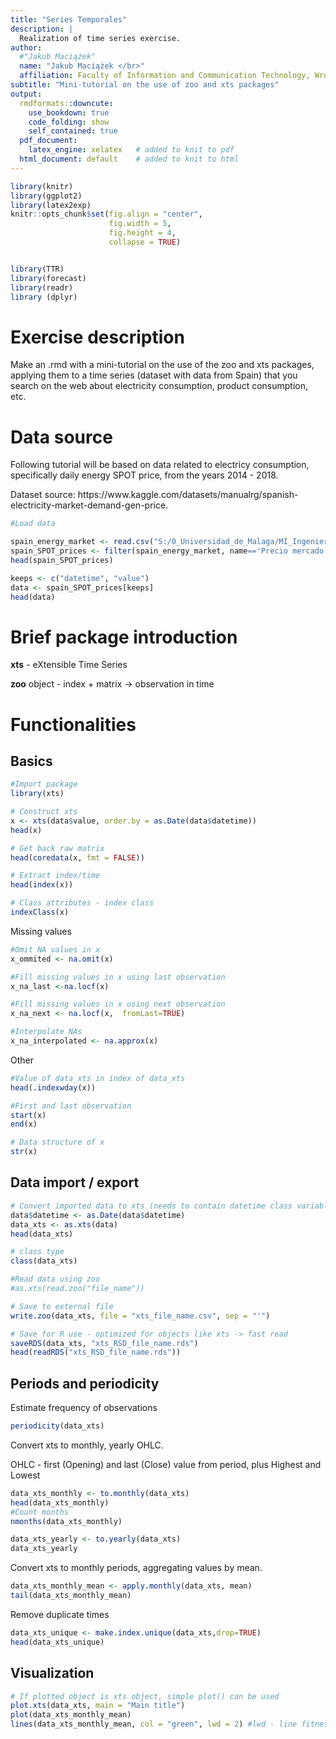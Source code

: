 ```yaml
---
title: "Series Temporales"
description: |
  Realization of time series exercise.
author:
  #"Jakub Maciążek"
  name: "Jakub Maciążek </br>"
  affiliation: Faculty of Information and Communication Technology, Wrocław University of Science and Technology
subtitle: "Mini-tutorial on the use of zoo and xts packages"
output:
  rmdformats::downcute:
    use_bookdown: true
    code_folding: show
    self_contained: true
  pdf_document:   
    latex_engine: xelatex   # added to knit to pdf 
  html_document: default    # added to knit to html 
---
```


```r
library(knitr)
library(ggplot2)
library(latex2exp)
knitr::opts_chunk$set(fig.align = "center",
                      fig.width = 5,
                      fig.height = 4,
                      collapse = TRUE)


library(TTR)
library(forecast)
library(readr)
library (dplyr)
```

# Exercise description

  Make an .rmd with a mini-tutorial on the use of the zoo and xts packages, applying them to a time series (dataset with data from Spain) that you search on the web about electricity consumption, product consumption, etc.

# Data source

  Following tutorial will be based on data related to electricy consumption, specifically daily energy SPOT price, from the years 2014 - 2018.
  
  Dataset source: https://www.kaggle.com/datasets/manualrg/spanish-electricity-market-demand-gen-price.

```r
#Load data

spain_energy_market <- read.csv("S:/0_Universidad_de_Malaga/MI_Ingenieria_y_ciencia_de_datos/Estatistica_avanzada_para_ciencia_de_datos/Series_temporales/ejercicio/spain_energy_market.csv")
spain_SPOT_prices <- filter(spain_energy_market, name=='Precio mercado SPOT Diario ESP')
head(spain_SPOT_prices)

keeps <- c("datetime", "value")
data <- spain_SPOT_prices[keeps]
head(data)
```
  
# Brief package introduction

**xts** - eXtensible Time Series

**zoo** object - index + matrix -> observation in time

# Functionalities

## Basics

```r
#Import package
library(xts)

# Construct xts
x <- xts(data$value, order.by = as.Date(data$datetime))
head(x)

# Get back raw matrix
head(coredata(x, fmt = FALSE))

# Extract index/time
head(index(x))

# Class attributes - index class
indexClass(x)
```

Missing values
```r
#Omit NA values in x 
x_ommited <- na.omit(x)

#Fill missing values in x using last observation
x_na_last <-na.locf(x)

#Fill missing values in x using next observation
x_na_next <- na.locf(x,  fromLast=TRUE)

#Interpolate NAs
x_na_interpolated <- na.approx(x) 
```

Other
```r
#Value of data_xts in index of data_xts
head(.indexwday(x))

#First and last observation
start(x)
end(x)

# Data structure of x
str(x)
```

## Data import / export

```r
# Convert imported data to xts (needs to contain datetime class variable)
data$datetime <- as.Date(data$datetime)
data_xts <- as.xts(data)
head(data_xts)

# class type
class(data_xts)
```

```r
#Read data using zoo
#as.xts(read.zoo("file_name"))

# Save to external file
write.zoo(data_xts, file = "xts_file_name.csv", sep = "'")

# Save for R use - optimized for objects like xts -> fast read
saveRDS(data_xts, "xts_RSD_file_name.rds")
head(readRDS("xts_RSD_file_name.rds"))
```

## Periods and periodicity

Estimate frequency of observations
```r
periodicity(data_xts)
```

Convert xts to monthly, yearly OHLC. 

OHLC - first (Opening) and last (Close) value from period, plus Highest and Lowest
```r
data_xts_monthly <- to.monthly(data_xts)
head(data_xts_monthly)
#Count months
nmonths(data_xts_monthly)

data_xts_yearly <- to.yearly(data_xts)
data_xts_yearly
```

Convert xts to monthly periods, aggregating values by mean.
```r
data_xts_monthly_mean <- apply.monthly(data_xts, mean)
tail(data_xts_monthly_mean)
```

Remove duplicate times
```r
data_xts_unique <- make.index.unique(data_xts,drop=TRUE)
head(data_xts_unique)
```


## Visualization

```r
# If plotted object is xts object, simple plot() can be used
plot.xts(data_xts, main = "Main title")
plot(data_xts_monthly_mean)
lines(data_xts_monthly_mean, col = "green", lwd = 2) #lwd - line fitnes adjustment
```


<!--
Course:

  - https://www.datacamp.com/cheat-sheet/xts-cheat-sheet-time-series-in-r
  - R tutorial: xts & zoo for time series analysis: https://www.youtube.com/watch?v=qXShXRdYofo
  
-->
